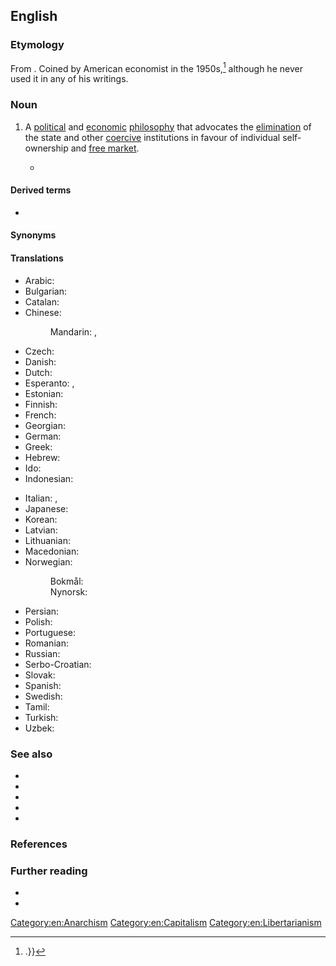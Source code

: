 ==English==

===Etymology===
From {{prefix|en|anarcho|capitalism}}. Coined by American economist {{w|Murray Rothbard}} in the 1950s,<ref>{{cite book |last=Leeson |first=Robert |title=Hayek: A Collaborative Biography, Part IX: The Divine Right of the 'Free' Market |publisher=Springer |year=2017 |isbn=978-3-319-60708-5 |pages=180 |quote=To the original 'anarchocapitalist' (Rothbard coined the term) {{...}}.}}</ref> although he never used it in any of his writings.

===Noun===
{{en-noun|head=[[anarcho-]][[capitalism]]|-}}

# {{lb|en|politics|economics}} A [[political]] and [[economic]] [[philosophy]] that advocates the [[elimination]] of the state and other [[coercive]] institutions in favour of individual self-ownership and [[free market]].
#* {{quote-book|en|author=John Gray|authorlink=John Gray (philosopher)|title={{w|False Dawn: The Delusions of Global Capitalism}}|year=1998|publisher=The New Press|location=New York|page=133|pageurl=https://archive.org/details/falsedawndelusio00gray/page/133/mode/1up|isbn=978-1-56584-592-3|passage=The second was shock therapy. Implemented briefly in the aftermath of the Soviet collapse, shock therapy aimed to construct a free market in post-communist Russia. It produced instead a species of mafia-dominated '''anarcho-capitalism'''.}}

====Derived terms====
* {{l|en|anarcho-capitalist}}

====Synonyms====
{{col4|en
|ancap
|capitalist anarchism
|private property anarchism
|stateless capitalism
}}

====Translations====
{{trans-top|philosophy that advocates the elimination of the state and a self-regulating free market}}
* Arabic: {{t|ar|لاسلطوية رأسمالية}}
* Bulgarian: {{t|bg|анархокапитализъм|sc=Cyrl|m}}
* Catalan: {{t|ca|anarcocapitalisme|m}}
* Chinese:
*: Mandarin: {{t|cmn|無政府資本主義}}, {{t|cmn|无政府资本主义|tr=wúzhèngfǔ zīběnzhǔyì}}
* Czech: {{t|cs|anarchokapitalismus|m}}
* Danish: {{t|da|anarkokapitalisme|c}}
* Dutch: {{t+|nl|anarchokapitalisme|n}}
* Esperanto: {{t|eo|anarki-kapitalismo}}, {{t|eo|anarkikapitalismo}}
* Estonian: {{t|et|anarhokapitalism}}
* Finnish: {{t+|fi|anarkokapitalismi}}
* French: {{t+|fr|anarcho-capitalisme|m}}
* Georgian: {{t|ka|ანარქო-კაპიტალიზმი}}
* German: {{t+|de|Anarchokapitalismus|m}}
* Greek: {{t+|el|αναρχοκαπιταλισμός|m}}
* Hebrew: {{t|he|אנרכו־קפיטליזם|alt=אנרכו-קפיטליזם|m}}
* Ido: {{t|io|anarkio-kapitalismo}}
* Indonesian: {{t|id|anarko kapitalisme}}
{{trans-mid}}
* Italian: {{t+|it|anarcocapitalismo|m}}, {{t+|it|anarco-capitalismo|m}}
* Japanese: {{t|ja|無政府資本主義|sc=Jpan}}
* Korean: {{t|ko|아나코 자본주의|sc=Kore}}
* Latvian: {{t|lv|anarhokapitālisms|m}}
* Lithuanian: {{t|lt|anarchokapitalizmas|m}}
* Macedonian: {{t|mk|анархокапитализам|m}}
* Norwegian:
*: Bokmål: {{t|nb|anarkokapitalisme|m}}
*: Nynorsk: {{t|nn|anarkokapitalisme|m}}
* Persian: {{t|fa|آنارکو-کاپیتالیسم|sc=fa-Arab}}
* Polish: {{t+|pl|anarchokapitalizm|m-in}}
* Portuguese: {{t|pt|anarcocapitalismo|m}}
* Romanian: {{t|ro|anarho-capitalism|n}}
* Russian: {{t+|ru|анархо-капитали́зм|sc=Cyrl}}
* Serbo-Croatian: {{t|sh|anarho-kapitalizam|m}}
* Slovak: {{t|sk|anarchokapitalizmus|m}}
* Spanish: {{t+|es|anarcocapitalismo|m}}
* Swedish: {{t+|sv|anarkokapitalism|c}}
* Tamil: {{t|ta|அரசழிவு முதலாளித்துவம்|sc=Taml}}
* Turkish: {{t|tr|anarko-kapitalizm}}
* Uzbek: {{t|uz|anarxo-kapitalizm}}
{{trans-bottom}}

===See also===
* {{l|en|agorism}}
* {{l|en|individualist anarchism}}
* {{l|en|libertarianism}}
* {{l|en|Rothbardian}}
* {{l|en|voluntaryism}}

===References===
<references/>

===Further reading===
* {{pedia}}
* {{R:wquote|en}}

[[Category:en:Anarchism]]
[[Category:en:Capitalism]]
[[Category:en:Libertarianism]]
